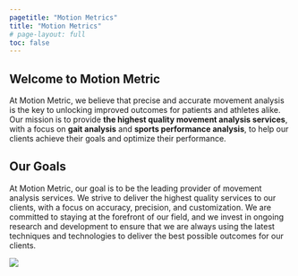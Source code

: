 ```yaml
---
pagetitle: "Motion Metrics"
title: "Motion Metrics"
# page-layout: full
toc: false
---
```


## Welcome to Motion Metric
At Motion Metric, we believe that precise and accurate movement analysis is the key to unlocking improved outcomes for patients and athletes alike. Our mission is to provide **the highest quality movement analysis services**, with a focus on **gait analysis** and **sports performance analysis**, to help our clients achieve their goals and optimize their performance.

## Our Goals
At Motion Metric, our goal is to be the leading provider of movement analysis services. We strive to deliver the highest quality services to our clients, with a focus on accuracy, precision, and customization. We are committed to staying at the forefront of our field, and we invest in ongoing research and development to ensure that we are always using the latest techniques and technologies to deliver the best possible outcomes for our clients.

![](./img/showcase.svg){.hero}
